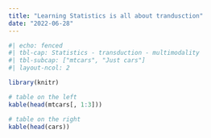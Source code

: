 ```yaml
---
title: "Learning Statistics is all about trandusction"
date: "2022-06-28"
---
```


```r
#| echo: fenced
#| tbl-cap: Statistics - transduction - multimodality
#| tbl-subcap: ["mtcars", "Just cars"]
#| layout-ncol: 2

library(knitr)

# table on the left
kable(head(mtcars[, 1:3]))

# table on the right
kable(head(cars))
```
